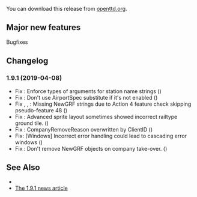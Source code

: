 {{en/-}}
{{en/OTTDVersions}}

{{release|prev=OpenTTD 1.9.0|next=OpenTTD 1.9.2|date=2019-04-08}}

You can download this release from [http://www.openttd.org/download-stable/1.9.1 openttd.org].

==Major new features==
Bugfixes

==Changelog==
=== 1.9.1 (2019-04-08) ===
* Fix {{en/GHIssue|6564}}: Enforce types of arguments for station name strings ({{en/GHIssue|7419}})
* Fix {{en/GHIssue|7433}}: Don't use AirportSpec substitute if it's not enabled ({{en/GHIssue|7435}})
* Fix {{en/GHIssue|7447}}, {{en/GHIssue|7466}}, {{en/GHIssue|7476}}: Missing NewGRF strings due to Action 4 feature check skipping pseudo-feature 48 ({{en/GHIssue|7449}})
* Fix {{en/GHIssue|6222}}: Advanced sprite layout sometimes showed incorrect railtype ground tile. ({{en/GHIssue|7460}})
* Fix {{en/GHIssue|7439}}: CompanyRemoveReason overwritten by ClientID ({{en/GHIssue|7465}})
* Fix: [Windows] Incorrect error handling could lead to cascading error windows ({{en/GHIssue|7482}})
* Fix {{en/GHIssue|7478}}: Don't remove NewGRF objects on company take-over. ({{en/GHIssue|7483}})


==See Also==
* {{en/Forum|topic=85117|Forum topic for 1.9.1}}
* [https://www.openttd.org/news/2019/04/08/openttd-1-9-1.html The 1.9.1 news article]